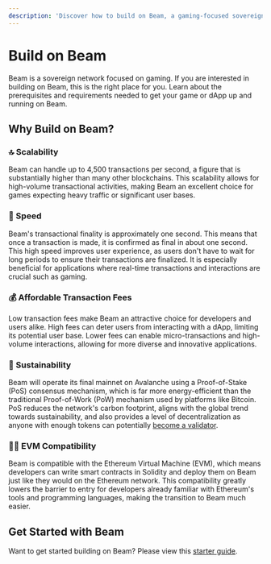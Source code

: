 ```yaml
---
description: 'Discover how to build on Beam, a gaming-focused sovereign network, and understand its advantages for developers.'
---
```


# Build on Beam


Beam is a sovereign network focused on gaming. If you are interested in building on Beam, this is the right place for you. Learn about the prerequisites and requirements needed to get your game or dApp up and running on Beam.


## Why Build on Beam?

### 🔝 Scalability
Beam can handle up to 4,500 transactions per second, a figure that is substantially higher than many other blockchains. This scalability allows for high-volume transactional activities, making Beam an excellent choice for games expecting heavy traffic or significant user bases.

### 💨 Speed
Beam's transactional finality is approximately one second. This means that once a transaction is made, it is confirmed as final in about one second. This high speed improves user experience, as users don't have to wait for long periods to ensure their transactions are finalized. It is especially beneficial for applications where real-time transactions and interactions are crucial such as gaming.

### 💰 Affordable Transaction Fees
Low transaction fees make Beam an attractive choice for developers and users alike. High fees can deter users from interacting with a dApp, limiting its potential user base. Lower fees can enable micro-transactions and high-volume interactions, allowing for more diverse and innovative applications.

### 🌳 Sustainability
Beam will operate its final mainnet on Avalanche using a Proof-of-Stake (PoS) consensus mechanism, which is far more energy-efficient than the traditional Proof-of-Work (PoW) mechanism used by platforms like Bitcoin. PoS reduces the network's carbon footprint, aligns with the global trend towards sustainability, and also provides a level of decentralization as anyone with enough tokens can potentially [become a validator](/nodes/requirements).


### 👷‍♂️ EVM Compatibility
Beam is compatible with the Ethereum Virtual Machine (EVM), which means developers can write smart contracts in Solidity and deploy them on Beam just like they would on the Ethereum network. This compatibility greatly lowers the barrier to entry for developers already familiar with Ethereum's tools and programming languages, making the transition to Beam much easier.



## Get Started with Beam
Want to get started building on Beam? Please view this [starter guide](/chain/builder/starter-guide).